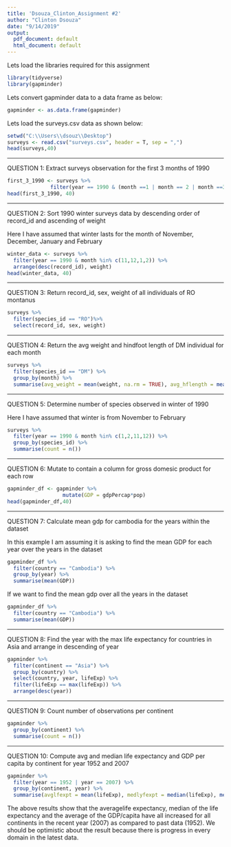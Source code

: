 ---
title: 'Dsouza_Clinton_Assignment #2'
author: "Clinton Dsouza"
date: "9/14/2019"
output:
  pdf_document: default
  html_document: default
---


Lets load the libraries required for this assignment
```{r}
library(tidyverse)
library(gapminder)
```


Lets convert gapminder data to a data frame as below:
```{r}
gapminder <- as.data.frame(gapminder)
```


Lets load the surveys.csv data as shown below:
```{r}
setwd("C:\\Users\\dsouz\\Desktop")
surveys <- read.csv("surveys.csv", header = T, sep = ",")
head(surveys,40)
```


**********************************************************************************************************
QUESTION 1: Extract surveys observation for the first 3 months of 1990

```{r}
first_3_1990 <- surveys %>%
              filter(year == 1990 & (month ==1 | month == 2 | month ==3))
head(first_3_1990, 40)
```


***********************************************************************************************************
QUESTION 2: Sort 1990 winter surveys data by descending order of record_id and ascending of weight

Here I have assumed that winter lasts for the month of November, December, January and February
```{r}
winter_data <- surveys %>%
  filter(year == 1990 & month %in% c(11,12,1,2)) %>%
  arrange(desc(record_id), weight)
head(winter_data, 40)
```


***********************************************************************************************************
QUESTION 3: Return record_id, sex, weight of all individuals of RO montanus
```{r}
surveys %>%
  filter(species_id == "RO")%>%
  select(record_id, sex, weight)
```


***********************************************************************************************************
QUESTION 4: Return the avg weight and hindfoot length of DM individual for each month
```{r}
surveys %>%
  filter(species_id == "DM") %>%
  group_by(month) %>%
  summarise(avg_weight = mean(weight, na.rm = TRUE), avg_hflength = mean(hindfoot_length, na.rm = TRUE))
```


***********************************************************************************************************
QUESTION 5: Determine number of species observed in winter of 1990

Here I have assumed that winter is from November to February
```{r}
surveys %>%
  filter(year == 1990 & month %in% c(1,2,11,12)) %>%
  group_by(species_id) %>%
  summarise(count = n())
```


***********************************************************************************************************
QUESTION 6: Mutate to contain a column for gross domesic product for each row

```{r}
gapminder_df <- gapminder %>%
                  mutate(GDP = gdpPercap*pop)
head(gapminder_df,40)
```


***********************************************************************************************************
QUESTION 7: Calculate mean gdp for cambodia for the years within the dataset

In this example I am assuming it is asking to find the mean GDP for each year over the years in the dataset
```{r}
gapminder_df %>%
  filter(country == "Cambodia") %>%
  group_by(year) %>%
  summarise(mean(GDP))
```

If we want to find the mean gdp over all the years in the dataset
```{r}
gapminder_df %>%
  filter(country == "Cambodia") %>%
  summarise(mean(GDP))
```


**********************************************************************************************************
QUESTION 8: Find the year with the max life expectancy for countries in Asia and arrange in descending of year

```{r}
gapminder %>%
  filter(continent == "Asia") %>%
  group_by(country) %>%
  select(country, year, lifeExp) %>%
  filter(lifeExp == max(lifeExp)) %>%
  arrange(desc(year))
```


***********************************************************************************************************
QUESTION 9: Count number of observations per continent

```{r}
gapminder %>%
  group_by(continent) %>%
  summarise(count = n())
```


***********************************************************************************************************
QUESTION 10: Compute avg and median life expectancy and GDP per capita by continent for year 1952 and 2007
```{r}
gapminder %>%
  filter(year == 1952 | year == 2007) %>%
  group_by(continent, year) %>%
  summarise(avglfexpt = mean(lifeExp), medlyfexpt = median(lifeExp), mean(gdpPercap))
```
The above results show that the averagelife expectancy, median of the life expectancy and the average of the GDP/capita have all increased for all continents in the recent year (2007) as compared to past data (1952). We should be optimistic about the result because there is progress in every domain in the latest data.





